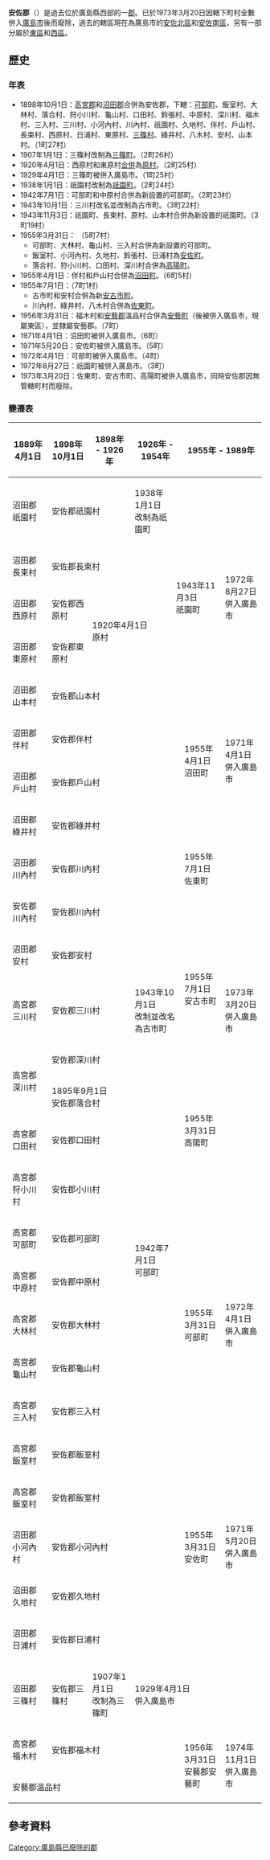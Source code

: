 {{日本郡 (廢除)
| 郡 = 安佐郡
| 日文原名 = 安佐郡
| 平假名 = あさぐん
| 羅馬字拼音 = Asa-gun
| 地圖 =
| 廢除時間 = 1973年3月20日
| 廢除理由 = 無管轄町村
| 廢除時處置 = '''安佐郡''' → [[廣島市|廣島市]]
| 現在郡 = 廣島市
| 都道府縣 = 廣島縣
| 編號 = 
| 町 = 3
| 村 = 
| 經度 = 
| 緯度 = 
| 註記 = 
|}}
'''安佐郡'''（{{jpn|j=安佐郡|hg=あさぐん|rm=Asa gun|f=y}}）是過去位於廣島縣西部的一[[郡|郡]]。已於1973年3月20日因轄下町村全數併入[[廣島市|廣島市]]後而廢除，過去的轄區現在為廣島市的[[安佐北區|安佐北區]]和[[安佐南區|安佐南區]]，另有一部分屬於[[東區_(廣島市)|東區]]和[[西區_(廣島市)|西區]]。

==歷史==
===年表===
* 1898年10月1日：[[高宮郡|高宮郡]]和[[沼田郡|沼田郡]]合併為安佐郡，下轄：[[可部町|可部町]]、飯室村、大林村、落合村、狩小川村、龜山村、口田村、鈴張村、中原村、深川村、福木村、三入村、三川村、小河內村、川內村、祇園村、久地村、伴村、戶山村、長束村、西原村、日浦村、東原村、[[三篠村|三篠村]]、綠井村、八木村、安村、山本村。（1町27村）
* 1907年1月1日：三篠村改制為[[三篠町|三篠町]]。（2町26村）
* 1920年4月1日：西原村和東原村[[市町村合併|合併]]為[[原村|原村]]。（2町25村）
* 1929年4月1日：三篠町被併入廣島市。（1町25村）
* 1938年1月1日：祇園村改制為[[祇園町|祇園町]]。（2町24村）
* 1942年7月1日：可部町和中原村合併為新設置的可部町。（2町23村）
* 1943年10月1日：三川村改名並改制為古市町。（3町22村）
* 1943年11月3日：祇園町、長束村、原村、山本村合併為新設置的祇園町。（3町19村）
* 1955年3月31日： （5町7村）
** 可部町、大林村、龜山村、三入村合併為新設置的可部町。
** 飯室村、小河內村、久地村、鈴張村、日浦村為[[安佐町|安佐町]]。
** 落合村、狩小川村、口田村、深川村合併為[[高陽町|高陽町]]。
* 1955年4月1日：伴村和戶山村合併為[[沼田町_(廣島縣)|沼田町]]。（6町5村）
* 1955年7月1日：（7町1村）
**古市町和安村合併為新[[安古市町|安古市町]]。
**川內村、綠井村、八木村合併為[[佐東町|佐東町]]。
* 1956年3月31日：福木村和[[安藝郡_(廣島縣)|安藝郡]]溫品村合併為[[安藝町|安藝町]]（後被併入廣島市，現屬東區），並隸屬安藝郡。（7町）
* 1971年4月1日：沼田町被併入廣島市。（6町）
* 1971年5月20日：安佐町被併入廣島市。（5町）
* 1972年4月1日：可部町被併入廣島市。（4町）
* 1972年8月27日：祇園町被併入廣島市。（3町）
* 1973年3月20日：佐東町、安古市町、高陽町被併入廣島市，同時安佐郡因無管轄町村而廢除。

===變遷表===
{| class="wikitable" style="font-size:x-small"
! 1889年4月1日
! 1898年10月1日
! 1898年 - 1926年
! colspan=2 | 1926年 - 1954年
! colspan=2 | 1955年 - 1989年
! 1989年 - 現在
! colspan=2 | 現在
|-
| 沼田郡祇園村
| colspan=2 bgcolor="#99CCFF"| 安佐郡祇園村
| bgcolor="#66FFFF"|1938年1月1日<br/>改制為祇園町
| rowspan=5 colspan=2 bgcolor="#66FFFF" |1943年11月3日<br/>祇園町
| rowspan=5 | 1972年8月27日<br/>併入廣島市
| rowspan=29 colspan=2 | 廣島市
| rowspan=12 | 安佐南區
|-
| 沼田郡長束村
| colspan=3 bgcolor="#99CCFF" | 安佐郡長束村
|-
| 沼田郡西原村
| bgcolor="#99CCFF" | 安佐郡西原村
| rowspan=2 colspan=2 bgcolor="#99CCFF" | 1920年4月1日<br/>原村
|-
| 沼田郡東原村
| bgcolor="#99CCFF" | 安佐郡東原村
|-
| 沼田郡山本村
| colspan=3 bgcolor="#99CCFF" | 安佐郡山本村
|-
| 沼田郡伴村
| colspan=4 bgcolor="#99CCFF" | 安佐郡伴村
| rowspan=2 bgcolor="#66FFFF" | 1955年4月1日<br/>沼田町
| rowspan=2 | 1971年4月1日<br/>併入廣島市
|-
| 沼田郡戶山村
| colspan=4 bgcolor="#99CCFF" | 安佐郡戶山村
|-
| 沼田郡綠井村
| colspan=4 bgcolor="#99CCFF" | 安佐郡綠井村
| rowspan=3 bgcolor="#66FFFF" | 1955年7月1日<br/>佐東町
| rowspan="9" | 1973年3月20日<br/>併入廣島市
|-
| 沼田郡川內村
| colspan=4 bgcolor="#99CCFF" | 安佐郡川內村
|-
| 安佐郡川內村
| colspan=4 bgcolor="#99CCFF" | 安佐郡川內村
|-
| 沼田郡安村
| colspan=4 bgcolor="#99CCFF" | 安佐郡安村
| rowspan=2 bgcolor="#66FFFF" | 1955年7月1日<br/>安古市町
|-
| 高宮郡三川村
| colspan=2 bgcolor="#99CCFF" | 安佐郡三川村
| colspan=2 bgcolor="#66FFFF" | 1943年10月1日<br/>改制並改名為古市町
|-
| rowspan=2 | 高宮郡深川村
| colspan=4 bgcolor="#99CCFF" | 安佐郡深川村
| rowspan=4 bgcolor="#66FFFF" | 1955年3月31日<br/>高陽町
| rowspan=14 | 安佐北区
|-
| colspan=3 bgcolor="#99CCFF" | 1895年9月1日<br/>安佐郡落合村
|-
| 高宮郡口田村
| colspan=4 bgcolor="#99CCFF" | 安佐郡口田村
|-
| 高宮郡狩小川村
| colspan=4 bgcolor="#99CCFF" | 安佐郡小川村
|-
| 高宮郡可部町
| colspan=2 bgcolor="#66FFFF" | 安佐郡可部町
| rowspan=2 colspan=2 bgcolor="#66FFFF" | 1942年7月1日<br/>可部町
| rowspan=5 bgcolor="#66FFFF" | 1955年3月31日<br/>可部町
| rowspan=5 | 1972年4月1日<br/>併入廣島市
|-
| 高宮郡中原村
| colspan=2 bgcolor="#99CCFF" | 安佐郡中原村
|-
| 高宮郡大林村
| colspan=4 bgcolor="#99CCFF" | 安佐郡大林村
|-
| 高宮郡龜山村
| colspan=4 bgcolor="#99CCFF" | 安佐郡龜山村
|-
| 高宮郡三入村
| colspan=4 bgcolor="#99CCFF" | 安佐郡三入村
|-
| 高宮郡飯室村
| colspan=4 bgcolor="#99CCFF" | 安佐郡飯室村
| bgcolor="#66FFFF" rowspan="5" |1955年3月31日<br/>安佐町
| rowspan="5" | 1971年5月20日<br/>併入廣島市
|-
| 高宮郡飯室村
| colspan=4 bgcolor="#99CCFF" | 安佐郡飯室村
|-
| 沼田郡小河內村
| colspan=4 bgcolor="#99CCFF" | 安佐郡小河內村
|-
| 沼田郡久地村
| colspan=4 bgcolor="#99CCFF" | 安佐郡久地村
|-
| 沼田郡日浦村
| colspan=4 bgcolor="#99CCFF" | 安佐郡日浦村
|-
| 沼田郡三篠村
| bgcolor="#99CCFF" | 安佐郡三篠村
| bgcolor="#66FFFF" | 1907年1月1日<br/>改制為三篠町
| colspan=4 | 1929年4月1日<br/>併入廣島市
| 西區
|-
| 高宮郡福木村
| colspan=4 bgcolor="#99CCFF" | 安佐郡福木村
| rowspan=2 | 1956年3月31日<br/>安藝郡安藝町
| rowspan=2 | 1974年11月1日<br/>併入廣島市
| rowspan=2 | 東區
|-
| colspan=5 | 安藝郡溫品村
|}

==參考資料==
{{reflist}}

{{廣島縣}}

[[Category:廣島縣已廢除的郡|Category:廣島縣已廢除的郡]]